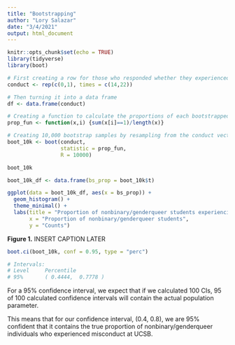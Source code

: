 ```yaml
---
title: "Bootstrapping"
author: "Lory Salazar"
date: "3/4/2021"
output: html_document
---
```


```r
knitr::opts_chunk$set(echo = TRUE)
library(tidyverse)
library(boot)
```

```r
# First creating a row for those who responded whether they experienced exclusionary, offensive, hostile, or intimidating conduct
conduct <- rep(c(0,1), times = c(14,22))

# Then turning it into a data frame 
df <- data.frame(conduct)
```

```r
# Creating a function to calculate the proportions of each bootstrapped sample
prop_fun <- function(x,i) {sum(x[i]==1)/length(x)}

# Creating 10,000 bootstrap samples by resampling from the conduct vector, using the function to calculate the mean of each:
boot_10k <- boot(conduct, 
                 statistic = prop_fun, 
                 R = 10000)

boot_10k

boot_10k_df <- data.frame(bs_prop = boot_10k$t)

ggplot(data = boot_10k_df, aes(x = bs_prop)) +
  geom_histogram() +
  theme_minimal() +
  labs(title = "Proportion of nonbinary/genderqueer students experiencing exclusionary, hostile,\nor intimidating experience at UCSB",
       x = "Proportion of nonbinary/genderqueer students",
       y = "Counts")


```

**Figure 1.** INSERT CAPTION LATER

```r
boot.ci(boot_10k, conf = 0.95, type = "perc")

# Intervals: 
# Level     Percentile     
# 95%       ( 0.4444,  0.7778 )  
```

For a 95% confidence interval, we expect that if we calculated 100 CIs, 95 of 100 calculated confidence intervals will contain the actual population parameter.

This means that for our confidence interval, (0.4, 0.8), we are 95% confident that it contains the true proportion of nonbinary/genderqueer individuals who experienced misconduct at UCSB.


